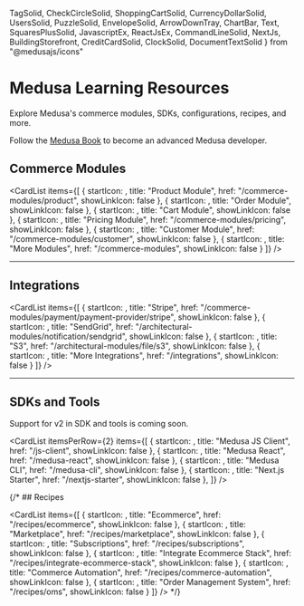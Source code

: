   TagSolid, 
  CheckCircleSolid, 
  ShoppingCartSolid, 
  CurrencyDollarSolid, 
  UsersSolid,
  PuzzleSolid,
  EnvelopeSolid,
  ArrowDownTray,
  ChartBar,
  Text,
  SquaresPlusSolid,
  JavascriptEx,
  ReactJsEx,
  CommandLineSolid,
  NextJs,
  BuildingStorefront,
  CreditCardSolid,
  ClockSolid,
  DocumentTextSolid
} from "@medusajs/icons"

# Medusa Learning Resources

Explore Medusa's commerce modules, SDKs, configurations, recipes, and more.

<Note title="Getting started?">

Follow the [Medusa Book](https://medusa-docs-v2-git-docs-v2-medusajs.vercel.app) to become an advanced Medusa developer.

</Note>

## Commerce Modules

<CardList items={[
  {
    startIcon: <TagSolid />,
    title: "Product Module",
    href: "/commerce-modules/product",
    showLinkIcon: false
  },
  {
    startIcon: <CheckCircleSolid />,
    title: "Order Module",
    showLinkIcon: false
  },
  {
    startIcon: <ShoppingCartSolid />,
    title: "Cart Module",
    showLinkIcon: false
  },
  {
    startIcon: <CurrencyDollarSolid />,
    title: "Pricing Module",
    href: "/commerce-modules/pricing",
    showLinkIcon: false
  },
  {
    startIcon: <UsersSolid />,
    title: "Customer Module",
    href: "/commerce-modules/customer",
    showLinkIcon: false
  },
  {
    startIcon: <PuzzleSolid />,
    title: "More Modules",
    href: "/commerce-modules",
    showLinkIcon: false
  }
]} />

---

## Integrations

<CardList items={[
  {
    startIcon: <CreditCardSolid />,
    title: "Stripe",
    href: "/commerce-modules/payment/payment-provider/stripe",
    showLinkIcon: false
  },
  {
    startIcon: <EnvelopeSolid />,
    title: "SendGrid",
    href: "/architectural-modules/notification/sendgrid",
    showLinkIcon: false
  },
  {
    startIcon: <DocumentTextSolid />,
    title: "S3",
    href: "/architectural-modules/file/s3",
    showLinkIcon: false
  },
  {
    startIcon: <SquaresPlusSolid />,
    title: "More Integrations",
    href: "/integrations",
    showLinkIcon: false
  }
]} />

---

## SDKs and Tools

<Note type="soon">

Support for v2 in SDK and tools is coming soon.

</Note>

<CardList itemsPerRow={2} items={[
  {
    startIcon: <JavascriptEx />,
    title: "Medusa JS Client",
    href: "/js-client",
    showLinkIcon: false
  },
  {
    startIcon: <ReactJsEx />,
    title: "Medusa React",
    href: "/medusa-react",
    showLinkIcon: false
  },
  {
    startIcon: <CommandLineSolid />,
    title: "Medusa CLI",
    href: "/medusa-cli",
    showLinkIcon: false
  },
  {
    startIcon: <NextJs />,
    title: "Next.js Starter",
    href: "/nextjs-starter",
    showLinkIcon: false
  },
]} />

{/* ## Recipes

<CardList items={[
  {
    startIcon: <ShoppingCartSolid />,
    title: "Ecommerce",
    href: "/recipes/ecommerce",
    showLinkIcon: false
  },
  {
    startIcon: <BuildingStorefront />,
    title: "Marketplace",
    href: "/recipes/marketplace",
    showLinkIcon: false
  },
  {
    startIcon: <CreditCardSolid />,
    title: "Subscriptions",
    href: "/recipes/subscriptions",
    showLinkIcon: false
  },
  {
    startIcon: <PuzzleSolid />,
    title: "Integrate Ecommerce Stack",
    href: "/recipes/integrate-ecommerce-stack",
    showLinkIcon: false
  },
  {
    startIcon: <ClockSolid />,
    title: "Commerce Automation",
    href: "/recipes/commerce-automation",
    showLinkIcon: false
  },
  {
    startIcon: <CheckCircleSolid />,
    title: "Order Management System",
    href: "/recipes/oms",
    showLinkIcon: false
  }
]} /> */}